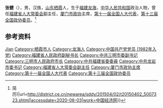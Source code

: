 {{Otheruses|other=名为张健的其他人物|张健}}

'''张健'''（{{bd|1956年|3月|}}），男，汉族，[[山东|山东]][[栖霞|栖霞]]人，生于[[福建|福建]][[龙海|龙海]]，[[中华人民共和国|中华人民共和国]]政治人物，曾任[[福建省人大常委会|福建省人大常委会]]副主任，[[厦门市政协|厦门市政协]]主席，[[第十一届全国人大代表|第十一届全国人大代表]]，[[第十三届全国政协委员|第十三届全国政协委员]]。<ref>{{Cite web|title=张健辞任福建省人大常委会副主任 已任厦门市政协主席(图{{!}}简历)|url=http://district.ce.cn/newarea/sddy/201504/02/t20150402_5007323.shtml|accessdate=2020-08-03|work=中国经济网}}</ref>

== 参考资料 ==
{{reflist}}

{{中国人物小作品}}

{{Authority control}}
{{DEFAULTSORT:Zhang张}}
[[Category:张姓|Jian]]
[[Category:栖霞市人|Category:栖霞市人]]
[[Category:龙海人|Category:龙海人]]
[[Category:中国共产党党员_(1982年入党)|Category:中国共产党党员 (1982年入党)]]
[[Category:福建省人民政府副秘书长|Category:福建省人民政府副秘书长]]
[[Category:中共三明市委副书记|Category:中共三明市委副书记]]
[[Category:三明市人民政府市长|Category:三明市人民政府市长]]
[[Category:中共福建省委委員|Category:中共福建省委委員]]
[[Category:中共龙岩市委书记|Category:中共龙岩市委书记]]
[[Category:福建省人大常委会副主任|Category:福建省人大常委会副主任]]
[[Category:厦门市政协主席|Category:厦门市政协主席]]
[[Category:第十一届全国人大代表|Category:第十一届全国人大代表]]
[[Category:第十三届全国政协委员|Category:第十三届全国政协委员]]